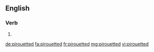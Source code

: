 ==English==

===Verb===
{{head|en}}

# {{en-past of|pirouette}}

[[de:pirouetted]]
[[fa:pirouetted]]
[[fr:pirouetted]]
[[mg:pirouetted]]
[[vi:pirouetted]]